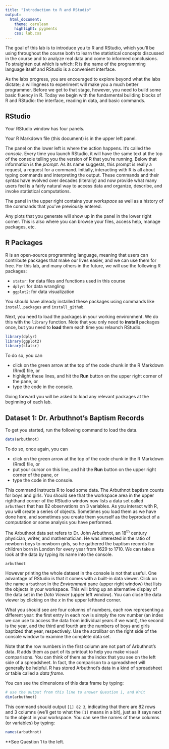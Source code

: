 ```yaml
---
title: "Introduction to R and RStudio"
output:
  html_document: 
    theme: cerulean 
    highlight: pygments
    css: lab.css
---
```


The goal of this lab is to introduce you to R and RStudio, which you'll be using throughout the course both to learn the statistical concepts discussed in the  course and to analyze real data and come to informed conclusions. To straighten  out which is which: R is the name of the programming language itself and RStudio is a convenient interface.

As the labs progress, you are encouraged to explore beyond what the labs dictate; a willingness to experiment will make you a much better programmer. Before we get to that stage, however, you need to build some basic fluency in R. Today we begin with the fundamental building blocks of R and RStudio: the interface, reading in data, and basic commands.

## RStudio

Your RStudio window has four panels.

Your R Markdown file (this document) is in the upper left panel.

The panel on the lower left is where the action happens. It's called the *console*. Every time you launch RStudio, it will have the same text at the top of the console telling you the version of R that you're running. Below that information is the *prompt*. As its name suggests, this prompt is really a request, a  request for a command. Initially, interacting with R is all about typing commands and interpreting the output. These commands and their syntax have evolved over decades (literally) and now provide what many users feel is a fairly natural way to access data and organize, describe, and invoke statistical computations.

The panel in the upper right contains your *workspace* as well as a history of the commands that you've previously entered. 

Any plots that you generate will show up in the panel in the lower right corner. This is also where you can browse your files, access help, manage packages, etc.


## R Packages

R is an open-source programming language, meaning that users can contribute packages that make our lives easier, and we can use them for free. For this lab, and many others in the future, we will use the following R packages:

- `statsr`: for data files and functions used in this course
- `dplyr`: for data wrangling
- `ggplot2`: for data visualization

You should have already installed these packages using commands like  `install.packages` and `install_github`.

Next, you need to load the packages in your working environment. We do this with the `library` function. Note that you only need to **install** packages once, but you need to 
**load** them each time you relaunch RStudio.
```r
library(dplyr)
library(ggplot2)
library(statsr)
```

To do so, you can 

- click on the green arrow at the top of the code chunk in the R Markdown (Rmd) file, or
- highlight these lines, and hit the **Run** button on the upper right corner of the pane, or
- type the code in the console.

Going forward you will be asked to load any relevant packages at the beginning of each lab.

## Dataset 1: Dr. Arbuthnot's Baptism Records

To get you started, run the following command to load the data.

```r
data(arbuthnot)
```

To do so, once again, you can 

- click on the green arrow at the top of the code chunk in the R Markdown (Rmd)  file, or
- put your cursor on this line, and hit the **Run** button on the upper right  corner of the pane, or
- type the code in the console.

This command instructs R to load some data. The Arbuthnot baptism counts for boys and girls. You should see that the workspace area in the upper righthand corner of the RStudio window now lists a data set called `arbuthnot` that has 82 observations on 3 variables. As you interact with R, you will create a series of objects. Sometimes you load them as we have done here, and sometimes you create them yourself  as the byproduct of a computation or some analysis you have performed.

The Arbuthnot data set refers to Dr. John Arbuthnot, an 18<sup>th</sup> century physician, writer, and mathematician. He was interested in the ratio of newborn boys to newborn girls, so he gathered the baptism records for children born in London for every year from 1629 to 1710. We can take a look at the data by  typing its name into the console.

```r
arbuthnot
```

However printing the whole dataset in the console is not that useful.  One advantage of RStudio is that it comes with a built-in data viewer. Click on the name `arbuthnot` in the *Environment* pane (upper right window) that lists the objects in your workspace. This will bring up an alternative display of the  data set in the *Data Viewer* (upper left window). You can close the data viewer by clicking on the *x* in the upper lefthand corner.

What you should see are four columns of numbers, each row representing a  different year: the first entry in each row is simply the row number (an index we can use to access the data from individual years if we want), the second is the year, and the third and fourth are the numbers of boys and girls baptized that year, respectively. Use the scrollbar on the right side of the console window to examine the complete data set.

Note that the row numbers in the first column are not part of Arbuthnot's data. R adds them as part of its printout to help you make visual comparisons. You can think of them as the index that you see on the left side of a spreadsheet. In fact, the comparison to a spreadsheet will generally be helpful. R has stored Arbuthnot's data in a kind of spreadsheet or table called a *data frame*.

You can see the dimensions of this data frame by typing:

```r
# use the output from this line to answer Question 1, and Knit
dim(arbuthnot)
```

This command should output `[1] 82 3`, indicating that there are 82 rows and 3 columns (we'll get to what the `[1]` means in a bit), just as it says next to the object in your workspace. You can see the names of these columns (or variables) by typing:

```r
names(arbuthnot)
```

**See Question 1 to the left.
